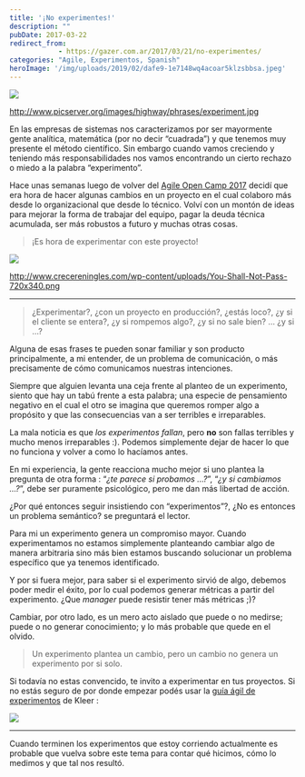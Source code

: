 ```yaml
---
title: '¡No experimentes!'
description: ""
pubDate: 2017-03-22
redirect_from: 
            - https://gazer.com.ar/2017/03/21/no-experimentes/
categories: "Agile, Experimentos, Spanish"
heroImage: '/img/uploads/2019/02/dafe9-1e7148wq4acoar5klzsbbsa.jpeg'
---
```

![](/img/uploads/2019/02/dafe9-1e7148wq4acoar5klzsbbsa.jpeg)

http://www.picserver.org/images/highway/phrases/experiment.jpg

En las empresas de sistemas nos caracterizamos por ser mayormente gente analítica, matemática (por no decir “cuadrada”) y que tenemos muy presente el método científico. Sin embargo cuando vamos creciendo y teniendo más responsabilidades nos vamos encontrando un cierto rechazo o miedo a la palabra “experimento”.

Hace unas semanas luego de volver del [Agile Open Camp 2017](http://agileopencamp.com.ar/) decidí que era hora de hacer algunas cambios en un proyecto en el cual colaboro más desde lo organizacional que desde lo técnico. Volví con un montón de ideas para mejorar la forma de trabajar del equipo, pagar la deuda técnica acumulada, ser más robustos a futuro y muchas otras cosas.

> ¡Es hora de experimentar con este proyecto!

![](/img/uploads/2019/02/77c0a-1mqrr733spjhq98tm1jx9da.png)

http://www.crecereningles.com/wp-content/uploads/You-Shall-Not-Pass-720x340.png

---

> ¿Experimentar?, ¿con un proyecto en producción?, ¿estás loco?, ¿y si el cliente se entera?, ¿y si rompemos algo?, ¿y si no sale bien? … ¿y si …?

Alguna de esas frases te pueden sonar familiar y son producto principalmente, a mi entender, de un problema de comunicación, o más precisamente de cómo comunicamos nuestras intenciones.

Siempre que alguien levanta una ceja frente al planteo de un experimento, siento que hay un tabú frente a esta palabra; una especie de pensamiento negativo en el cual el otro se imagina que queremos romper algo a propósito y que las consecuencias van a ser terribles e irreparables.

La mala noticia es que _los experimentos fallan_, pero **no** son fallas terribles y mucho menos irreparables :). Podemos simplemente dejar de hacer lo que no funciona y volver a como lo hacíamos antes.

En mi experiencia, la gente reacciona mucho mejor si uno plantea la pregunta de otra forma : “_¿te parece si probamos …?_”, “_¿y si cambiamos …?_”, debe ser puramente psicológico, pero me dan más libertad de acción.

¿Por qué entonces seguir insistiendo con “experimentos”?, ¿No es entonces un problema semántico? se preguntará el lector.

Para mi un experimento genera un compromiso mayor. Cuando experimentamos no estamos simplemente planteando cambiar algo de manera arbitraria sino más bien estamos buscando solucionar un problema específico que ya tenemos identificado.

Y por si fuera mejor, para saber si el experimento sirvió de algo, debemos poder medir el éxito, por lo cual podemos generar métricas a partir del experimento. ¿Que _manager_ puede resistir tener más métricas ;)?

Cambiar, por otro lado, es un mero acto aislado que puede o no medirse; puede o no generar conocimiento; y lo más probable que quede en el olvido.

> Un experimento plantea un cambio, pero un cambio no genera un experimento por si solo.

Si todavía no estas convencido, te invito a experimentar en tus proyectos. Si no estás seguro de por donde empezar podés usar la [guía ágil de experimentos](http://guiasagiles.org/#Experimentos) de Kleer :

![](/img/uploads/2019/02/6a684-1gxkifksnykvmmlymsw46eq.png)

---

Cuando terminen los experimentos que estoy corriendo actualmente es probable que vuelva sobre este tema para contar qué hicimos, cómo lo medimos y que tal nos resultó.
